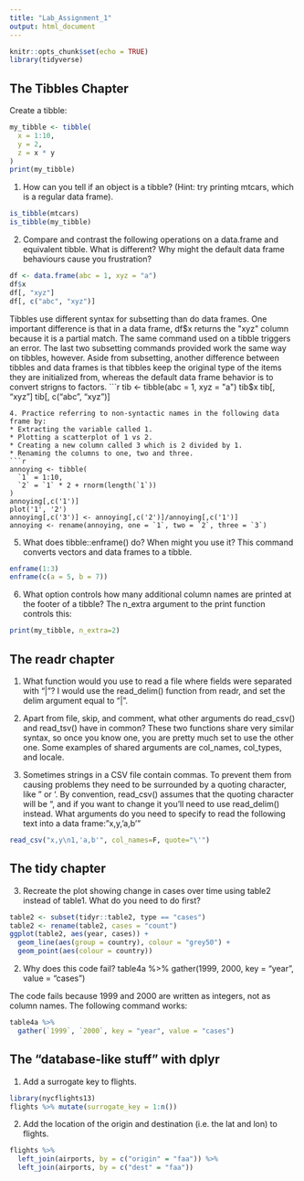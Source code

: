 ```yaml
---
title: "Lab_Assignment_1"
output: html_document
---
```


```r
knitr::opts_chunk$set(echo = TRUE)
library(tidyverse)
```

## The Tibbles Chapter
Create a tibble:
```r
my_tibble <- tibble(
  x = 1:10, 
  y = 2, 
  z = x * y
)
print(my_tibble)
```
1. How can you tell if an object is a tibble? (Hint: try printing mtcars, which is a regular data frame).
```r
is_tibble(mtcars)
is_tibble(my_tibble)
```
2. Compare and contrast the following operations on a data.frame and equivalent tibble. What is different? Why might the default data frame behaviours cause you frustration?
```r
df <- data.frame(abc = 1, xyz = "a")
df$x
df[, "xyz"]
df[, c("abc", "xyz")]
```
Tibbles use different syntax for subsetting than do data frames. One important difference is that in a data frame, df$x returns the "xyz" column because it is a partial match. The same command used on a tibble triggers an error. The last two subsetting commands provided work the same way on tibbles, however. Aside from subsetting, another difference between tibbles and data frames is that tibbles keep the original type of the items they are initialized from, whereas the default data frame behavior is to convert strigns to factors.
```r
tib <- tibble(abc = 1, xyz = "a")
tib$x
tib[, "xyz"]
tib[, c("abc", "xyz")]
```
4. Practice referring to non-syntactic names in the following data frame by:
* Extracting the variable called 1.
* Plotting a scatterplot of 1 vs 2.
* Creating a new column called 3 which is 2 divided by 1.
* Renaming the columns to one, two and three.
```r
annoying <- tibble(
  `1` = 1:10,
  `2` = `1` * 2 + rnorm(length(`1`))
)
annoying[,c('1')]
plot('1', '2')
annoying[,c('3')] <- annoying[,c('2')]/annoying[,c('1')]
annoying <- rename(annoying, one = `1`, two = `2`, three = `3`)
```
5. What does tibble::enframe() do? When might you use it?
This command converts vectors and data frames to a tibble.
```r
enframe(1:3)
enframe(c(a = 5, b = 7))
```

6. What option controls how many additional column names are printed at the footer of a tibble?
The n_extra argument to the print function controls this: 
```r
print(my_tibble, n_extra=2)
```

## The readr chapter
1. What function would you use to read a file where fields were separated with
“|”?
I would use the read_delim() function from readr, and set the delim argument equal to "|".

2. Apart from file, skip, and comment, what other arguments do read_csv() and read_tsv() have in common?
These two functions share very similar syntax, so once you know one, you are pretty much set to use the other one. Some examples of shared arguments are col_names, col_types, and locale.

4. Sometimes strings in a CSV file contain commas. To prevent them from causing problems they need to be surrounded by a quoting character, like " or '. By convention, read_csv() assumes that the quoting character will be ", and if you want to change it you’ll need to use read_delim() instead. What arguments do you need to specify to read the following text into a data frame: "x,y\n1,'a,b'"
```r
read_csv("x,y\n1,'a,b'", col_names=F, quote="\'")
```

## The tidy chapter

3. Recreate the plot showing change in cases over time using table2 instead of table1. What do you need to do first?

```r
table2 <- subset(tidyr::table2, type == "cases")
table2 <- rename(table2, cases = "count")
ggplot(table2, aes(year, cases)) + 
  geom_line(aes(group = country), colour = "grey50") + 
  geom_point(aes(colour = country))
```

2. Why does this code fail?
table4a %>% 
  gather(1999, 2000, key = "year", value = "cases")

The code fails because 1999 and 2000 are written as integers, not as column names. The following command works:
```r
table4a %>% 
  gather(`1999`, `2000`, key = "year", value = "cases")
```

## The “database-like stuff” with dplyr
1. Add a surrogate key to flights.
```r
library(nycflights13)
flights %>% mutate(surrogate_key = 1:n())
```
2. Add the location of the origin and destination (i.e. the lat and lon) to flights.
```r
flights %>% 
  left_join(airports, by = c("origin" = "faa")) %>%
  left_join(airports, by = c("dest" = "faa"))
```
